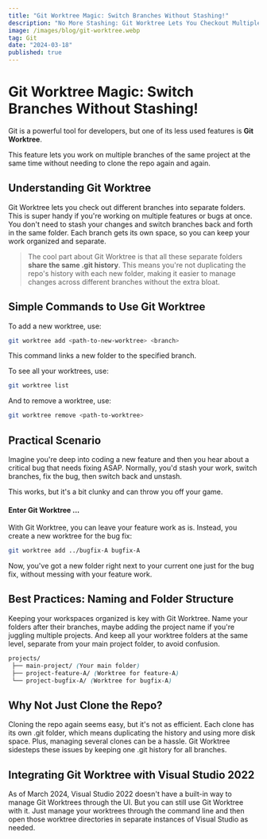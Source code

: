 ```yaml
---
title: "Git Worktree Magic: Switch Branches Without Stashing!"
description: "No More Stashing: Git Worktree Lets You Checkout Multiple Branches at Once."
image: /images/blog/git-worktree.webp
tag: Git
date: "2024-03-18"
published: true
---
```

# Git Worktree Magic: Switch Branches Without Stashing!

Git is a powerful tool for developers, but one of its less used features is **Git Worktree**. 

This feature lets you work on multiple branches of the same project at the same time without needing to clone the repo again and again.

## Understanding Git Worktree

Git Worktree lets you check out different branches into separate folders. This is super handy if you're working on multiple features or bugs at once. You don't need to stash your changes and switch branches back and forth in the same folder. Each branch gets its own space, so you can keep your work organized and separate.

>The cool part about Git Worktree is that all these separate folders **share the same .git history**. This means you're not duplicating the repo's history with each new folder, making it easier to manage changes across different branches without the extra bloat.

## Simple Commands to Use Git Worktree

To add a new worktree, use:
```bash
git worktree add <path-to-new-worktree> <branch>
```
This command links a new folder to the specified branch.

To see all your worktrees, use:
```bash
git worktree list
```

And to remove a worktree, use:
```bash
git worktree remove <path-to-worktree>
```

##  Practical Scenario
Imagine you're deep into coding a new feature and then you hear about a critical bug that needs fixing ASAP. Normally, you'd stash your work, switch branches, fix the bug, then switch back and unstash. 

This works, but it's a bit clunky and can throw you off your game.

#### Enter Git Worktree ...
With Git Worktree, you can leave your feature work as is. Instead, you create a new worktree for the bug fix:
```bash
git worktree add ../bugfix-A bugfix-A
```
Now, you've got a new folder right next to your current one just for the bug fix, without messing with your feature work.

## Best Practices: Naming and Folder Structure
Keeping your workspaces organized is key with Git Worktree. Name your folders after their branches, maybe adding the project name if you're juggling multiple projects. And keep all your worktree folders at the same level, separate from your main project folder, to avoid confusion.
```css
projects/
 ├── main-project/ (Your main folder) 
 ├── project-feature-A/ (Worktree for feature-A) 
 └── project-bugfix-A/ (Worktree for bugfix-A)
```

## Why Not Just Clone the Repo?
Cloning the repo again seems easy, but it's not as efficient. Each clone has its own .git folder, which means duplicating the history and using more disk space. Plus, managing several clones can be a hassle. Git Worktree sidesteps these issues by keeping one .git history for all branches.

## Integrating Git Worktree with Visual Studio 2022

As of  March 2024, Visual Studio 2022 doesn't have a built-in way to manage Git Worktrees through the UI. But you can still use Git Worktree with it. Just manage your worktrees through the command line and then open those worktree directories in separate instances of Visual Studio as needed.